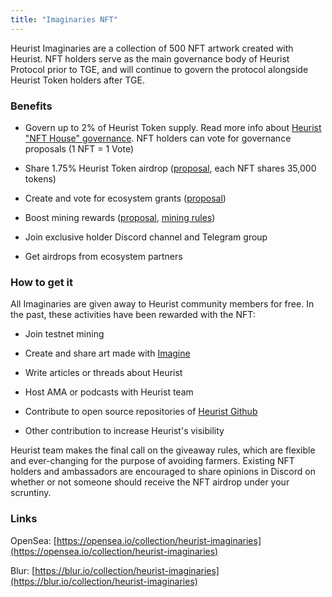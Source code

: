 ```yaml
---
title: "Imaginaries NFT"
---
```


Heurist Imaginaries are a collection of 500 NFT artwork created with Heurist. NFT holders serve as the main governance body of Heurist Protocol prior to TGE, and will continue to govern the protocol alongside Heurist Token holders after TGE.

### Benefits

* Govern up to 2% of Heurist Token supply. Read more info about [Heurist "NFT House" governance](https://snapshot.org/#/heurist.eth/proposal/0xe62cd6acb40b0c6c3744480982785c36c26c85b83af16007167108cffd2ae21e). NFT holders can vote for governance proposals (1 NFT = 1 Vote)

* Share 1.75% Heurist Token airdrop ([proposal](https://snapshot.org/#/heurist.eth/proposal/0x618a5bd1048ef22a6d8064eb162ad0cd9fc98771653915cf35496b3a74a3c9ba), each NFT shares 35,000 tokens)

* Create and vote for ecosystem grants ([proposal](https://snapshot.org/#/heurist.eth/proposal/0xd700d60bd970206e2176ce74c3613f469e3278da056a69e044fe107c13dc4491))

* Boost mining rewards ([proposal](https://snapshot.org/#/heurist.eth/proposal/0x508c8441c2fd2c33b717489fdbd8cba9df55666d6a42310d7d837f2f5ae9a2e2), [mining rules](https://heuristai.medium.com/heurist-mining-season-2-from-pow-to-depin-bfd1a6fd9a77))

* Join exclusive holder Discord channel and Telegram group

* Get airdrops from ecosystem partners

### How to get it

All Imaginaries are given away to Heurist community members for free. In the past, these activities have been rewarded with the NFT:

* Join testnet mining

* Create and share art made with [Imagine](https://imagine.heurist.ai)

* Write articles or threads about Heurist

* Host AMA or podcasts with Heurist team

* Contribute to open source repositories of [Heurist Github](https://github.com/heurist-network)

* Other contribution to increase Heurist's visibility

Heurist team makes the final call on the giveaway rules, which are flexible and ever-changing for the purpose of avoiding farmers. Existing NFT holders and ambassadors are encouraged to share opinions in Discord on whether or not someone should receive the NFT airdrop under your scruntiny.

### Links

OpenSea: [https://opensea.io/collection/heurist-imaginaries](https://opensea.io/collection/heurist-imaginaries)

Blur: [https://blur.io/collection/heurist-imaginaries](https://blur.io/collection/heurist-imaginaries)
